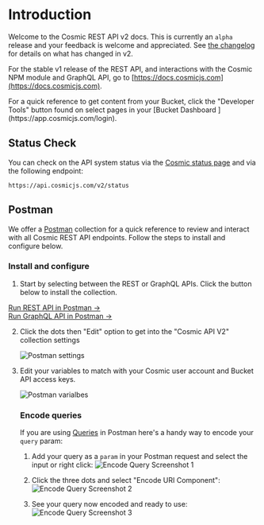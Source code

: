
# Introduction

Welcome to the Cosmic REST API v2 docs. This is currently an `alpha` release and your feedback is welcome and appreciated. See [the changelog](/api-reference/changelog) for details on what has changed in v2.

For the stable v1 release of the REST API, and interactions with the Cosmic NPM module and GraphQL API, go to [https://docs.cosmicjs.com](https://docs.cosmicjs.com).

<Callout emoji="🚀">
  For a quick reference to get content from your Bucket, click the "Developer
  Tools" button found on select pages in your [Bucket Dashboard
  ](https://app.cosmicjs.com/login).
</Callout>

## Status Check

You can check on the API system status via the [Cosmic status page](https://cosmicjs.statuspage.io/) and via the following endpoint:

```
https://api.cosmicjs.com/v2/status
```

## Postman

We offer a [Postman](https://www.postman.com/) collection for a quick reference to review and interact with all Cosmic REST API endpoints. Follow the steps to install and configure below.

### Install and configure

1.  Start by selecting between the REST or GraphQL APIs. Click the button below to install the collection.

<Tabs>
  <div label="REST">
    <a
      className="postman-button"
      href="https://app.getpostman.com/run-collection/d18f51536ac067f0e4d1"
    >
      Run REST API in Postman →
    </a>
  </div>
  <div label="GraphQL">
    <a
      className="postman-button"
      href="https://app.getpostman.com/run-collection/a989d0a5246172443afa"
    >
      Run GraphQL API in Postman →
    </a>
  </div>
</Tabs>

2.  Click the dots then "Edit" option to get into the "Cosmic API V2" collection settings

    <img
      alt="Postman settings"
      src="https://imgix.cosmicjs.com/d54cdae0-68c2-11eb-82fa-03c9fae183bd-postman-1.png?auto=format&w=1000"
      className="w-6/12"
    />

3.  Edit your variables to match with your Cosmic user account and Bucket API access keys.

    <img
      alt="Postman varialbes"
      src="https://imgix.cosmicjs.com/0bf7e940-68c3-11eb-82fa-03c9fae183bd-postman-2.png?auto=format&w=2000"
      className="w-full"
    />

    ### Encode queries

    If you are using [Queries](/api-reference/queries) in Postman here's a handy way to encode your `query` param:

    1. Add your query as a `param` in your Postman request and select the input or right click:
       ![Encode Query Screenshot 1](https://cdn.cosmicjs.com/b43bf5e0-675d-11eb-9ea4-1be290e7bb91-query-1.png)

    2. Click the three dots and select "Encode URI Component":
       ![Encode Query Screenshot 2](https://cdn.cosmicjs.com/b43f2a30-675d-11eb-9ea4-1be290e7bb91-query-2.png)

    3. See your query now encoded and ready to use:
       ![Encode Query Screenshot 3](https://cdn.cosmicjs.com/b4414d10-675d-11eb-9ea4-1be290e7bb91-query-3.png)
